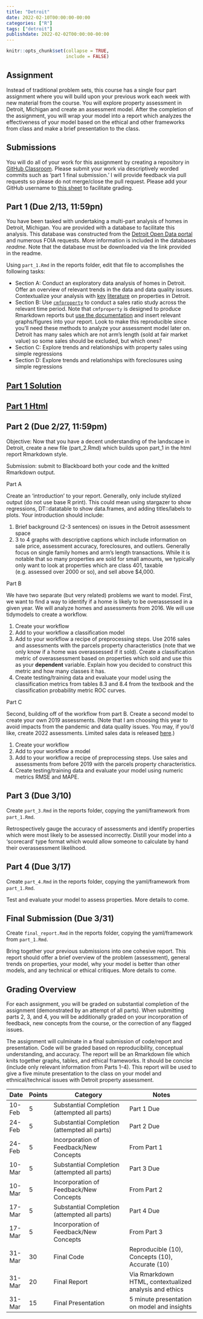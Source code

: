 ```yaml
---
title: "Detroit"
date: 2022-02-10T00:00:00-00:00
categories: ["R"]
tags: ["detroit"]
publishdate: 2022-02-02T00:00:00-00:00
---
```


```r
knitr::opts_chunk$set(collapse = TRUE,
                      include = FALSE)
```

## Assignment

Instead of traditional problem sets, this course has a single four part assignment where you will build upon your previous work each week with new material from the course. You will explore property assessment in Detroit, Michigan and create an assessment model. After the completion of the assignment, you will wrap your model into a report which analyzes the effectiveness of your model based on the ethical and other frameworks from class and make a brief presentation to the class.

## Submissions

You will do all of your work for this assignment by creating a repository in [GitHub Classroom](https://classroom.github.com/a/m8Yk_ZMs). Please submit your work via descriptively worded commits such as 'part 1 final submission.' I will provide feedback via pull requests so please do not merge/close the pull request. Please add your GitHub username to [this sheet](https://docs.google.com/spreadsheets/d/1XwYqZwJW8L7tJHesI4juo8xlFeXWVi0Kw7B6L450om8/edit?usp=sharing) to facilitate grading.

## Part 1 (Due 2/13, 11:59pn)

You have been tasked with undertaking a multi-part analysis of homes in Detroit, Michigan. You are provided with a database to facilitate this analysis. This database was constructed from the [Detroit Open Data portal](https://data.detroitmi.gov) and numerous FOIA requests. More information is included in the databases *readme*. Note that the database must be downloaded via the link provided in the readme.

Using `part_1.Rmd` in the reports folder, edit that file to accomplishes the following tasks:

- Section A: Conduct an exploratory data analysis of homes in Detroit. Offer an overview of relevant trends in the data and data quality issues. Contextualize your analysis with [key](https://scholarship.law.uci.edu/ucilr/vol9/iss4/3/) [literature](https://harris.uchicago.edu/files/evalrespropertytaxasdetroit20162018.pdf) on properties in Detroit.
- Section B: Use [`cmfproperty`](https://erhla.github.io/cmfproperty/index.html) to conduct a sales ratio study across the relevant time period. Note that `cmfproperty` is designed to produce Rmarkdown reports but [use the documentation](https://erhla.github.io/cmfproperty/articles/cmfproperty.html) and insert relevant graphs/figures into your report. Look to make this reproducible since you'll need these methods to analyze your assessment model later on. Detroit has many sales which are not arm's length (sold at fair market value) so some sales should be excluded, but which ones?
- Section C: Explore trends and relationships with property sales using simple regressions
- Section D: Explore trends and relationships with foreclosures using simple regressions

## [Part 1 Solution](/solutions/part_1.Rmd)
## [Part 1 Html](/solutions/part_1.html)


## Part 2 (Due 2/27, 11:59pm)

Objective: Now that you have a decent understanding of the landscape in Detroit, create a new file (part_2.Rmd) which builds upon part_1 in the html report Rmarkdown style.

Submission: submit to Blackboard both your code and the knitted Rmarkdown output.

Part A

Create an 'introduction' to your report. Generally, only include stylized output (do not use base R print). This could mean using stargazer to show regressions, DT::datatable to show data.frames, and adding titles/labels to plots. Your introduction should include:

1. Brief background (2-3 sentences) on issues in the Detroit assessment space
2. 3 to 4 graphs with descriptive captions which include information on sale price, assessment accuracy, foreclosures, and outliers. Generally focus on single family homes and arm's length transactions. While it is notable that so many properties are sold for small amounts, we typically only want to look at properties which are class 401, taxable (e.g. assessed over 2000 or so), and sell above $4,000.

Part B

We have two separate (but very related) problems we want to model. First, we want to find a way to identify if a home is likely to be overassessed in a given year. We will analyze homes and assessments from 2016. We will use tidymodels to create a workflow.

1. Create your workflow
2. Add to your workflow a classification model
3. Add to your workflow a recipe of preprocessing steps. Use 2016 sales and assessments with the parcels property characteristics (note that we only know if a home was overassessed if it sold). Create a classification metric of overassessment based on properties which sold and use this as your **dependent** variable. Explain how you decided to construct this metric and how many classes it has.
4. Create testing/training data and evaluate your model using the classification metrics from tables 8.3 and 8.4 from the textbook and the classification probability metric ROC curves.

Part C

Second, building off of the workflow from part B. Create a second model to create your own 2019 assessments. (Note that I am choosing this year to avoid impacts from the pandemic and data quality issues. You may, if you'd like, create 2022 assessments. Limited sales data is released [here](https://detroitmi.gov/departments/office-chief-financial-officer/ocfo-divisions/office-assessor/sales-study).)

1. Create your workflow
2. Add to your workflow a model
3. Add to your workflow a recipe of preprocessing steps. Use sales and assessments from before 2019 with the parcels property characteristics.
4. Create testing/training data and evaluate your model using numeric metrics RMSE and MAPE.

## Part 3 (Due 3/10)

Create `part_3.Rmd` in the reports folder, copying the yaml/framework from `part_1.Rmd`.

Retrospectively gauge the accuracy of assessments and identify properties which were most likely to be assessed incorrectly. Distill your model into a 'scorecard' type format which would allow someone to calculate by hand their overassessment likelihood.

## Part 4 (Due 3/17)

Create `part_4.Rmd` in the reports folder, copying the yaml/framework from `part_1.Rmd`.

Test and evaluate your model to assess properties. More details to come.

## Final Submission (Due 3/31)

Create `final_report.Rmd` in the reports folder, copying the yaml/framework from `part_1.Rmd`.

Bring together your previous submissions into one cohesive report. This report should offer a brief overview of the problem (assessment), general trends on properties, your model, why your model is better than other models, and any technical or ethical critiques. More details to come.

## Grading Overview

For each assignment, you will be graded on substantial completion of the assignment (demonstrated by an attempt of all parts). When submitting parts 2, 3, and 4, you will be additionally graded on your incorporation of feedback, new concepts from the course, or the correction of any flagged issues.

The assignment will culminate in a final submission of code/report and presentation. Code will be graded based on reproducibility, conceptual understanding, and accuracy. The report will be an Rmarkdown file which knits together graphs, tables, and ethical frameworks. It should be concise (include only relevant information from Parts 1-4). This report will be used to give a five minute presentation to the class on your model and ethnical/technical issues with Detroit property assessment.


| Date   | Points | Category                                     | Notes                                                                           |
|-----------|-----------|----------------------------------------------|-------------------------------------------|
| 10-Feb | 5      | Substantial Completion (attempted all parts) | Part 1 Due                                                                      |
| 24-Feb | 5      | Substantial Completion (attempted all parts) | Part 2 Due                                                                      |
| 24-Feb | 5      | Incorporation of Feedback/New Concepts       | From Part 1                                                                     |
| 10-Mar | 5      | Substantial Completion (attempted all parts) | Part 3 Due                                                                      |
| 10-Mar | 5      | Incorporation of Feedback/New Concepts       | From Part 2                                                                     |
| 17-Mar | 5      | Substantial Completion (attempted all parts) | Part 4 Due                                                                      |
| 17-Mar | 5      | Incorporation of Feedback/New Concepts       | From Part 3                                                                     |
| 31-Mar | 30     | Final Code                                   | Reproducible (10), Concepts (10), Accurate (10)                                 |
| 31-Mar | 20     | Final Report                                 | Via Rmarkdown HTML, contextualized analysis and ethics |
| 31-Mar | 15     | Final Presentation                           | 5 minute presentation on model and insights                                     |
